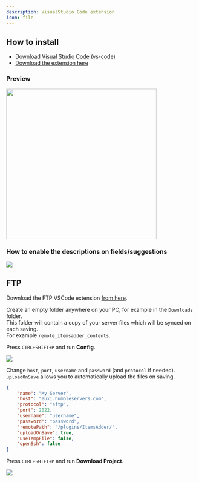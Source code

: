 ```yaml
---
description: VisualStudio Code extension
icon: file
---
```


## How to install

* [Download Visual Studio Code (vs-code)](https://code.visualstudio.com/download)
* [Download the extension here](https://marketplace.visualstudio.com/items?itemName=LoneDev.ia-vscode)

### Preview

<div align="left"><img src="/assets/images/image (93).png" width="397" /></div>

### How to enable the descriptions on fields/suggestions

<img src="/assets/images/image (29).png" />

## FTP

Download the FTP VSCode extension [from here](https://marketplace.visualstudio.com/items?itemName=Natizyskunk.sftp).

Create an empty folder anywhere on your PC, for example in the `Downloads` folder.\
This folder will contain a copy of your server files which will be synced on each saving.\
For example `remote_itemsadder_contents`.

Press `CTRL+SHIFT+P` and run **Config**.

<img src="/assets/images/image (240).png" />

Change `host`, `port`, `username` and `password` (and `protocol` if needed).\
`uploadOnSave` allows you to automatically upload the files on saving.

```json
{
    "name": "My Server",
    "host": "eux1.humbleservers.com",
    "protocol": "sftp",
    "port": 2022,
    "username": "username",
    "password": "password",
    "remotePath": "/plugins/ItemsAdder/",
    "uploadOnSave": true,
    "useTempFile": false,
    "openSsh": false
}
```

Press `CTRL+SHIFT+P` and run **Download Project**.

<img src="/assets/images/image (242).png" />
